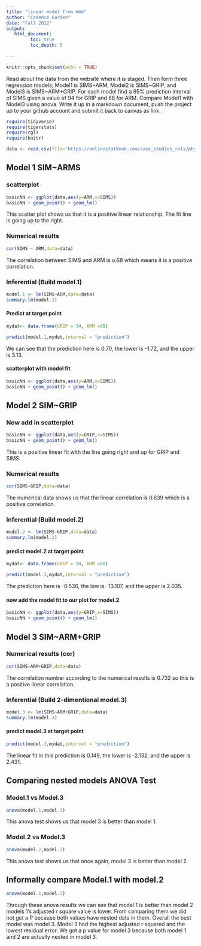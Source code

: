 ```yaml
---
title: "linear model from Web"
author: "Cadence Gorden"
date: "Fall 2022"
output:
   html_document:
         toc: true
         toc_depth: 5
        
---
```


```r
knitr::opts_chunk$set(echo = TRUE)
```

Read about the data from the website where it is staged.  Then form three regression models; Model1 is SIMS~ARM, Model2 is SIMS~GRIP, and Model3 is SIMS~ARM+GRIP. For each model find a 95% prediction interval of SIMS given a value of 94  for GRIP and 88 for ARM. Compare Model1 with Model3 using anova. Write it up in a markdown document, push the project up to your github account and submit it back to canvas as link. 

 


```r
require(tidyverse)
require(tigerstats)
require(rgl)
require(knitr)

```

```r
data <- read.csv(file="https://onlinestatbook.com/case_studies_rvls/physical_strength/data.txt",sep="",header=TRUE)  

```

## Model 1 SIM~ARMS

### scatterplot

```r
basicNN <- ggplot(data,aes(y=ARM,x=SIMS))
basicNN + geom_point() + geom_lm()
```

This scatter plot shows us that it is a positive linear relationship. The fit line is going up to the right. 

### Numerical results

```r
cor(SIMS ~ ARM,data=data)
```

The correlation between SIMS and ARM is o.68 which means it is a positive correlation. 

### Inferential  (Build model.1)

```r
model.1 <- lm(SIMS~ARM,data=data)
summary.lm(model.1)
```

#### Predict at target point

```r
mydat<- data.frame(GRIP = 94, ARM =88)
```

```r
predict(model.1,mydat,interval = "prediction")
```

We can see that the prediction here is 0.70, the lower is -1.72, and the upper is 3.13. 

#### scatterplot with model fit
  
```r
basicNN <- ggplot(data,aes(y=ARM,x=SIMS))
basicNN + geom_point() + geom_lm()
```
  

## Model 2 SIM~GRIP

### Now add in scatterplot

```r
basicNN <- ggplot(data,aes(y=GRIP,x=SIMS))
basicNN + geom_point() + geom_lm()
```

This is a positive linear fit with the line going right and up for GRIP and SIMS. 

### Numerical results 

```r
cor(SIMS~GRIP,data=data)
```

The numerical data shows us that the linear correlation is 0.639 which is a positive correlation. 

### Inferential  (Build model.2)
  
```r
model.2 <- lm(SIMS~GRIP,data=data)
summary.lm(model.2)
```


#### predict model.2 at target point

```r
mydat<- data.frame(GRIP = 94, ARM =88)
```

```r
predict(model.2,mydat,interval = "prediction")
```

The prediction here is -0.536, the low is -13.107, and the upper is 2.035.

#### now add the model fit to our plot for model.2

```r
basicNN <- ggplot(data,aes(y=GRIP,x=SIMS))
basicNN + geom_point() + geom_lm()
```


## Model 3 SIM~ARM+GRIP

### Numerical results (cor)

```r
cor(SIMS~ARM+GRIP,data=data)
```

The correlation number according to the numerical results is 0.732 so this is a positive linear correlation.
  
### Inferential  (Build 2-dimentional model.3)
```r
model.3 <- lm(SIMS~ARM+GRIP,data=data)
summary.lm(model.3)
```

#### predict model.3 at target point

```r
predict(model.3,mydat,interval = "prediction")
```
  The linear fit in this prediction is 0.149, the lower is -2.132, and the upper is 2.431.

## Comparing nested models ANOVA Test

### Model.1 vs Model.3
```r
anova(model.1,model.3)
```

This anova test shows us that model 3 is better than model 1.

### Model.2 vs Model.3

```r
anova(model.2,model.3)
```

This anova test shows us that once again, model 3 is better than model 2.

## Informally compare Model.1 with model.2
```r
anova(model.1,model.2)
```

Through these anova results we can see that model 1 is better than model 2 models 1's adjusted r square value is lower. From comparing them we did not get a P because both values have nested data in them. Overall the best model was model 3. Model 3 had the highest adjusted r squared and the lowest residual error. We got a p value for model 3 because both model 1 and 2 are actually nested in model 3. 

